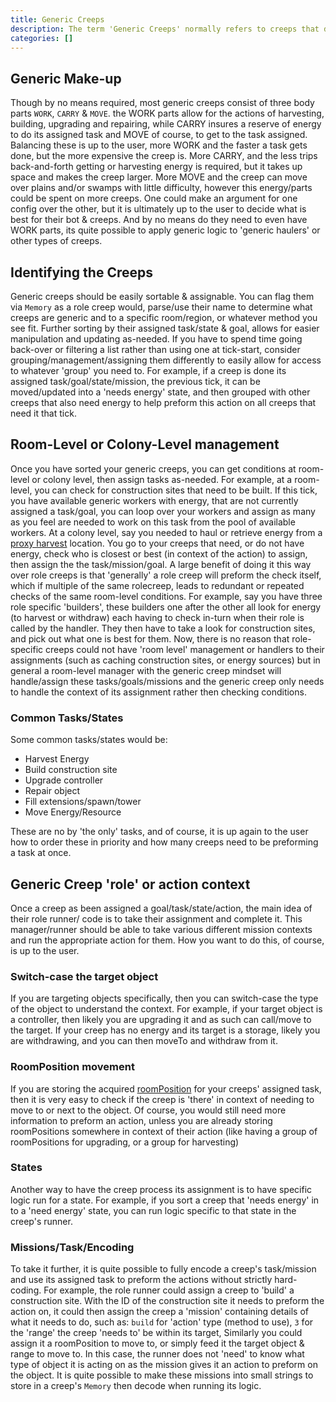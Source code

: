 ```yaml
---
title: Generic Creeps
description: The term 'Generic Creeps' normally refers to creeps that do not have one specific role that they preform for all time, but are suited and tasked with preforming multiple functions inside a colony. While these creeps tend to be less-specialized than a role creep, they are far more flexible able to take on many different tasks.
categories: []
---
```


## Generic Make-up

Though by no means required, most generic creeps consist of three body parts `WORK`, `CARRY` & `MOVE`. the WORK parts allow for the actions of harvesting, building, upgrading and repairing, while CARRY insures a reserve of energy to do its assigned task and MOVE of course, to get to the task assigned. Balancing these is up to the user, more WORK and the faster a task gets done, but the more expensive the creep is. More CARRY, and the less trips back-and-forth getting or harvesting energy is required, but it takes up space and makes the creep larger. More MOVE and the creep can move over plains and/or swamps with little difficulty, however this energy/parts could be spent on more creeps. One could make an argument for one config over the other, but it is ultimately up to the user to decide what is best for their bot & creeps. And by no means do they need to even have WORK parts, its quite possible to apply generic logic to 'generic haulers' or other types of creeps.

## Identifying the Creeps

Generic creeps should be easily sortable & assignable. You can flag them via `Memory` as a role creep would, parse/use their name to determine what creeps are generic and to a specific room/region, or whatever method you see fit. Further sorting by their assigned task/state & goal, allows for easier manipulation and updating as-needed. If you have to spend time going back-over or filtering a list rather than using one at tick-start, consider grouping/management/assigning them differently to easily allow for access to whatever 'group' you need to. For example, if a creep is done its assigned task/goal/state/mission, the previous tick, it can be moved/updated into a 'needs energy' state, and then grouped with other creeps that also need energy to help preform this action on all creeps that need it that tick.

## Room-Level or Colony-Level management

Once you have sorted your generic creeps, you can get conditions at room-level or colony level, then assign tasks as-needed. For example, at a room-level, you can check for construction sites that need to be built. If this tick, you have available generic workers with energy, that are not currently assigned a task/goal, you can loop over your workers and assign as many as you feel are needed to work on this task from the pool of available workers. At a colony level, say you needed to haul or retrieve energy from a [proxy harvest](/Remote_Harvesting) location. You go to your creeps that need, or do not have energy, check who is closest or best (in context of the action) to assign, then assign the the task/mission/goal. A large benefit of doing it this way over role creeps is that 'generally' a role creep will preform the check itself, which if multiple of the same rolecreep, leads to redundant or repeated checks of the same room-level conditions. For example, say you have three role specific 'builders', these builders one after the other all look for energy (to harvest or withdraw) each having to check in-turn when their role is called by the handler. They then have to take a look for construction sites, and pick out what one is best for them. Now, there is no reason that role-specific creeps could not have 'room level' management or handlers to their assignments (such as caching construction sites, or energy sources) but in general a room-level manager with the generic creep mindset will handle/assign these tasks/goals/missions and the generic creep only needs to handle the context of its assignment rather then checking conditions.

### Common Tasks/States

Some common tasks/states would be:

- Harvest Energy
- Build construction site
- Upgrade controller
- Repair object
- Fill extensions/spawn/tower
- Move Energy/Resource

These are no by 'the only' tasks, and of course, it is up again to the user how to order these in priority and how many creeps need to be preforming a task at once.

## Generic Creep 'role' or action context

Once a creep as been assigned a goal/task/state/action, the main idea of their role runner/ code is to take their assignment and complete it. This manager/runner should be able to take various different mission contexts and run the appropriate action for them. How you want to do this, of course, is up to the user.

### Switch-case the target object

If you are targeting objects specifically, then you can switch-case the type of the object to understand the context. For example, if your target object is a controller, then likely you are upgrading it and as such can call/move to the target. If your creep has no energy and its target is a storage, likely you are withdrawing, and you can then moveTo and withdraw from it.

### RoomPosition movement

If you are storing the acquired [roomPosition](/Map#roomposition) for your creeps' assigned task, then it is very easy to check if the creep is 'there' in context of needing to move to or next to the object. Of course, you would still need more information to preform an action, unless you are already storing roomPositions somewhere in context of their action (like having a group of roomPositions for upgrading, or a group for harvesting)

### States

Another way to have the creep process its assignment is to have specific logic run for a state. For example, if you sort a creep that 'needs energy' in to a 'need energy' state, you can run logic specific to that state in the creep's runner.

### Missions/Task/Encoding

To take it further, it is quite possible to fully encode a creep's task/mission and use its assigned task to preform the actions without strictly hard-coding. For example, the role runner could assign a creep to 'build' a construction site. With the ID of the construction site it needs to preform the action on, it could then assign the creep a 'mission' containing details of what it needs to do, such as: `build` for 'action' type (method to use), `3` for the 'range' the creep 'needs to' be within its target, Similarly you could assign it a roomPosition to move to, or simply feed it the target object & range to move to. In this case, the runner does not 'need' to know what type of object it is acting on as the mission gives it an action to preform on the object. It is quite possible to make these missions into small strings to store in a creep's `Memory` then decode when running its logic.